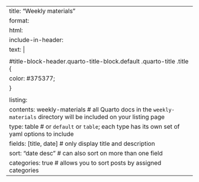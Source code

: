 ---
title: "Weekly materials"
format: 
   html:
     include-in-header: 
        text: |
          <style>
          #title-block-header.quarto-title-block.default .quarto-title .title {
          color: #375377;
          }
          </style>
listing: 
  contents: weekly-materials # all Quarto docs in the `weekly-materials` directory will be included on your listing page
  type: table # or `default` or `table`; each type has its own set of yaml options to include
  fields: [title, date] # only display title and description
  sort: "date desc" # can also sort on more than one field
  categories: true # allows you to sort posts by assigned categories 
---